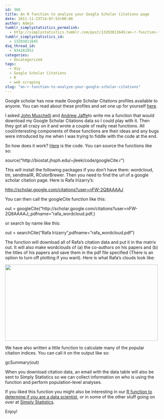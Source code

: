 ```yaml
---
id: 366
title: An R function to analyze your Google Scholar Citations page
date: 2011-11-23T14:07:53+00:00
author: Admin
tumblr_simplystatistics_permalink:
  - http://simplystatistics.tumblr.com/post/13203811645/an-r-function-to-analyze-your-google-scholar-citations
tumblr_simplystatistics_id:
  - 13203811645
dsq_thread_id:
  - 934281952
categories:
  - Uncategorized
tags:
  - diy
  - Google Scholar Citations
  - R
  - web scraping
slug: "an-r-function-to-analyze-your-google-scholar-citations"
---
```

Google scholar has now made Google Scholar Citations profiles available to anyone. You can read about these profiles and set one up for yourself <a href="http://scholar.google.com/intl/en/scholar/citations.html" target="_blank">here</a>.

I asked <a href="http://www.jhsph.edu/faculty/directory/profile/5110/Muschelli/John" target="_blank">John Muschelli</a> and <a href="http://www.biostat.jhsph.edu/~ajaffe/" target="_blank">Andrew Jaffe</a>to write me a function that would download my Google Scholar Citations data so I could play with it. Then they got all crazy on it and wrote a couple of really neat functions. All cool/interesting components of these functions are their ideas and any bugs were introduced by me when I was trying to fiddle with the code at the end. 

So how does it work? <a href="http://biostat.jhsph.edu/~jleek/code/googleCite.r" target="_blank">Here</a> is the code. You can source the functions like so:



source(&#8220;http://biostat.jhsph.edu/~jleek/code/googleCite.r&#8221;)

This will install the following packages if you don&#8217;t have them: wordcloud, tm, sendmailR, RColorBrewer. Then you need to find the url of a google scholar citation page. Here is Rafa Irizarry&#8217;s:

<a href="http://scholar.google.com/citations?user=nFW-2Q8AAAAJ" target="_blank"><a href="http://scholar.google.com/citations?user=nFW-2Q8AAAAJ" target="_blank">http://scholar.google.com/citations?user=nFW-2Q8AAAAJ</a></a>

You can then call the googleCite function like this:

out = googleCite(&#8220;http://scholar.google.com/citations?user=nFW-2Q8AAAAJ;,pdfname=&#8221;rafa_wordcloud.pdf;)

or search by name like this:

out = searchCite(&#8220;Rafa Irizarry&#8221;,pdfname=&#8221;rafa_wordcloud.pdf&#8221;)

The function will download all of Rafa&#8217;s citation data and put it in the matrix out. It will also make wordclouds of (a) the co-authors on his papers and (b) the titles of his papers and save them in the pdf file specified (There is an option to turn off plotting if you want). Here is what Rafa&#8217;s clouds look like:

<img height="250" src="http://biostat.jhsph.edu/~jleek/code/rafa_wordcloud.png" width="500" />

We have also written a little function to calculate many of the popular citation indices. You can call it on the output like so:

gcSummary(out)

When you download citation data, an email with the data table will also be sent to Simply Statistics so we can collect information on who is using the function and perform population-level analyses.

If you liked this function you might also be interesting in our <a href="http://simplystatistics.tumblr.com/post/11271228367/datascientist">R function to determine if you are a data scientist</a>, or in some of the other stuff going on over at <a href="http://simplystatistics.tumblr.com/" target="_blank">Simply Statistics</a>.

Enjoy!
